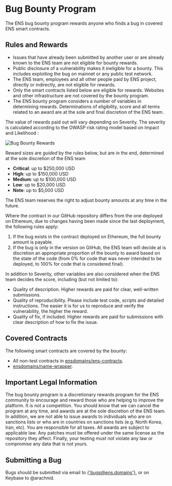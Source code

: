 # Bug Bounty Program

The ENS bug bounty program rewards anyone who finds a bug in covered ENS smart contracts.

## Rules and Rewards

* Issues that have already been submitted by another user or are already known to the ENS team are not eligible for bounty rewards.
* Public disclosure of a vulnerability makes it ineligible for a bounty. This includes exploiting the bug on mainnet or any public test network.
* The ENS team, employees and all other people paid by ENS project, directly or indirectly, are not eligible for rewards.
* Only the smart contracts listed below are eligible for rewards. Websites and other infrastructure are not covered by the bounty program.
* The ENS bounty program considers a number of variables in determining rewards. Determinations of eligibility, score and all terms related to an award are at the sole and final discretion of the ENS team.

The value of rewards paid out will vary depending on Severity. The severity is calculated according to the OWASP risk rating model based on Impact and Likelihood :

![Bug Bounty Rewards](../public/assets/owasp_w600.png)

Reward sizes are _guided_ by the rules below, but are in the end, determined at the sole discretion of the ENS team

* **Critical**: up to $250,000 USD
* **High**: up to $150,000 USD
* **Medium**: up to $100,000 USD
* **Low**: up to $20,000 USD
* **Note**: up to $5,000 USD

The ENS team reserves the right to adjust bounty amounts at any time in the future.

Where the contract in our GitHub repository differs from the one deployed on Ethereum, due to changes having been made since the last deployment, the following rules apply:

1. If the bug exists in the contract deployed on Ethereum, the full bounty amount is payable.
2. If the bug is only in the version on GitHub, the ENS team will decide at is discretion an appropriate proportion of the bounty to award based on the state of the code (from 0% for code that was never intended to be deployed, to 100% for code that is considered final).

In addition to Severity, other variables are also considered when the ENS team decides the score, including (but not limited to):

* Quality of description. Higher rewards are paid for clear, well-written submissions.
* Quality of reproducibility. Please include test code, scripts and detailed instructions. The easier it is for us to reproduce and verify the vulnerability, the higher the reward.
* Quality of fix, if included. Higher rewards are paid for submissions with clear description of how to fix the issue.

## Covered Contracts

The following smart contracts are covered by the bounty:

* All non-test contracts in [ensdomains/ens-contracts](https://github.com/ensdomains/ens-contracts).
* [ensdomains/name-wrapper](https://github.com/ensdomains/name-wrapper).

## Important Legal Information

The bug bounty program is a discretionary rewards program for the ENS community to encourage and reward those who are helping to improve the platform. It is not a competition. You should know that we can cancel the program at any time, and awards are at the sole discretion of the ENS team. In addition, we are not able to issue awards to individuals who are on sanctions lists or who are in countries on sanctions lists (e.g. North Korea, Iran, etc). You are responsible for all taxes. All awards are subject to applicable law. Any patches must be offered under the same license as the repository they affect. Finally, your testing must not violate any law or compromise any data that is not yours.

## Submitting a Bug

Bugs should be submitted via email to [{'bugs@ens.domains'}](mailto:bugs@ens.domains), or on Keybase to @arachnid.
